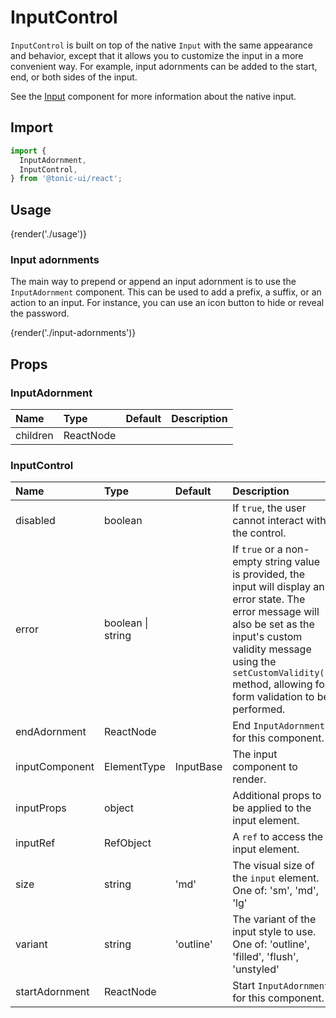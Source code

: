 # InputControl

`InputControl` is built on top of the native `Input` with the same appearance and behavior, except that it allows you to customize the input in a more convenient way. For example, input adornments can be added to the start, end, or both sides of the input.

See the [Input](input) component for more information about the native input.

## Import

```js
import {
  InputAdornment,
  InputControl,
} from '@tonic-ui/react';
```

## Usage

{render('./usage')}

### Input adornments

The main way to prepend or append an input adornment is to use the `InputAdornment` component. This can be used to add a prefix, a suffix, or an action to an input. For instance, you can use an icon button to hide or reveal the password.

{render('./input-adornments')}

## Props

### InputAdornment

| Name | Type | Default | Description |
| :--- | :--- | :------ | :---------- |
| children | ReactNode | | |

### InputControl

| Name | Type | Default | Description |
| :--- | :--- | :------ | :---------- |
| disabled | boolean | | If `true`, the user cannot interact with the control. |
| error | boolean \| string | | If `true` or a non-empty string value is provided, the input will display an error state. The error message will also be set as the input's custom validity message using the `setCustomValidity()` method, allowing for form validation to be performed. |
| endAdornment | ReactNode | | End `InputAdornment` for this component. |
| inputComponent | ElementType | InputBase | The input component to render. |
| inputProps | object | | Additional props to be applied to the input element. |
| inputRef | RefObject | | A `ref` to access the input element. |
| size | string | 'md' | The visual size of the `input` element. One of: 'sm', 'md', 'lg' |
| variant | string | 'outline' | The variant of the input style to use. One of: 'outline', 'filled', 'flush', 'unstyled' |
| startAdornment | ReactNode | | Start `InputAdornment` for this component. |
